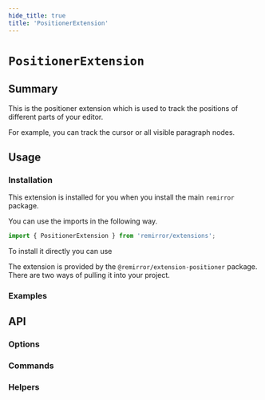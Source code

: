 ```yaml
---
hide_title: true
title: 'PositionerExtension'
---
```



# `PositionerExtension`

## Summary

This is the positioner extension which is used to track the positions of different parts of your editor.

For example, you can track the cursor or all visible paragraph nodes.

## Usage

### Installation

This extension is installed for you when you install the main `remirror` package.

You can use the imports in the following way.

```ts
import { PositionerExtension } from 'remirror/extensions';
```

To install it directly you can use

The extension is provided by the `@remirror/extension-positioner` package. There are two ways of pulling it into your project.

### Examples

<Basic />

## API

### Options

### Commands

### Helpers
